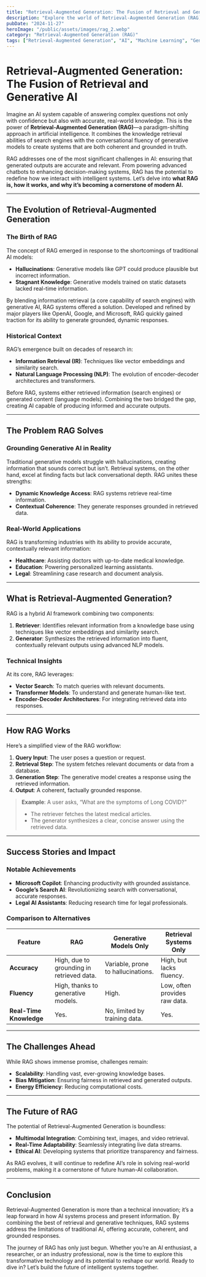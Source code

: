 ```yaml
---
title: "Retrieval-Augmented Generation: The Fusion of Retrieval and Generative AI"
description: "Explore the world of Retrieval-Augmented Generation (RAG), a transformative approach that blends retrieval and generation to create AI systems grounded in real-world knowledge."
pubDate: "2024-11-27"
heroImage: "/public/assets/images/rag_2.webp"
category: "Retrieval-Augmented Generation (RAG)"
tags: ["Retrieval-Augmented Generation", "AI", "Machine Learning", "Generative AI", "NLP"]
---
```


# **Retrieval-Augmented Generation: The Fusion of Retrieval and Generative AI**

Imagine an AI system capable of answering complex questions not only with confidence but also with accurate, real-world knowledge. This is the power of **Retrieval-Augmented Generation (RAG)**—a paradigm-shifting approach in artificial intelligence. It combines the knowledge retrieval abilities of search engines with the conversational fluency of generative models to create systems that are both coherent and grounded in truth.

RAG addresses one of the most significant challenges in AI: ensuring that generated outputs are accurate and relevant. From powering advanced chatbots to enhancing decision-making systems, RAG has the potential to redefine how we interact with intelligent systems. Let’s delve into **what RAG is, how it works, and why it’s becoming a cornerstone of modern AI.**

---

## **The Evolution of Retrieval-Augmented Generation**

### **The Birth of RAG**  
The concept of RAG emerged in response to the shortcomings of traditional AI models:
- **Hallucinations**: Generative models like GPT could produce plausible but incorrect information.
- **Stagnant Knowledge**: Generative models trained on static datasets lacked real-time information.

By blending information retrieval (a core capability of search engines) with generative AI, RAG systems offered a solution. Developed and refined by major players like OpenAI, Google, and Microsoft, RAG quickly gained traction for its ability to generate grounded, dynamic responses.

### **Historical Context**  
RAG’s emergence built on decades of research in:
- **Information Retrieval (IR)**: Techniques like vector embeddings and similarity search.
- **Natural Language Processing (NLP)**: The evolution of encoder-decoder architectures and transformers.

Before RAG, systems either retrieved information (search engines) or generated content (language models). Combining the two bridged the gap, creating AI capable of producing informed and accurate outputs.

---

## **The Problem RAG Solves**

### **Grounding Generative AI in Reality**  
Traditional generative models struggle with hallucinations, creating information that sounds correct but isn’t. Retrieval systems, on the other hand, excel at finding facts but lack conversational depth. RAG unites these strengths:
- **Dynamic Knowledge Access**: RAG systems retrieve real-time information.
- **Contextual Coherence**: They generate responses grounded in retrieved data.

### **Real-World Applications**  
RAG is transforming industries with its ability to provide accurate, contextually relevant information:
- **Healthcare**: Assisting doctors with up-to-date medical knowledge.
- **Education**: Powering personalized learning assistants.
- **Legal**: Streamlining case research and document analysis.

---

## **What is Retrieval-Augmented Generation?**

RAG is a hybrid AI framework combining two components:
1. **Retriever**: Identifies relevant information from a knowledge base using techniques like vector embeddings and similarity search.
2. **Generator**: Synthesizes the retrieved information into fluent, contextually relevant outputs using advanced NLP models.

### **Technical Insights**  
At its core, RAG leverages:
- **Vector Search**: To match queries with relevant documents.
- **Transformer Models**: To understand and generate human-like text.
- **Encoder-Decoder Architectures**: For integrating retrieved data into responses.

---

## **How RAG Works**

Here’s a simplified view of the RAG workflow:
1. **Query Input**: The user poses a question or request.
2. **Retrieval Step**: The system fetches relevant documents or data from a database.
3. **Generation Step**: The generative model creates a response using the retrieved information.
4. **Output**: A coherent, factually grounded response.

> **Example**: A user asks, “What are the symptoms of Long COVID?”  
> - The retriever fetches the latest medical articles.  
> - The generator synthesizes a clear, concise answer using the retrieved data.

---

## **Success Stories and Impact**

### **Notable Achievements**  
- **Microsoft Copilot**: Enhancing productivity with grounded assistance.
- **Google’s Search AI**: Revolutionizing search with conversational, accurate responses.
- **Legal AI Assistants**: Reducing research time for legal professionals.

### **Comparison to Alternatives**  
| **Feature**             | **RAG**                                | **Generative Models Only**       | **Retrieval Systems Only**        |
|--------------------------|-----------------------------------------|-----------------------------------|------------------------------------|
| **Accuracy**             | High, due to grounding in retrieved data. | Variable, prone to hallucinations. | High, but lacks fluency.           |
| **Fluency**              | High, thanks to generative models.      | High.                             | Low, often provides raw data.      |
| **Real-Time Knowledge**  | Yes.                                   | No, limited by training data.     | Yes.                               |

---

## **The Challenges Ahead**

While RAG shows immense promise, challenges remain:
- **Scalability**: Handling vast, ever-growing knowledge bases.
- **Bias Mitigation**: Ensuring fairness in retrieved and generated outputs.
- **Energy Efficiency**: Reducing computational costs.

---

## **The Future of RAG**

The potential of Retrieval-Augmented Generation is boundless:
- **Multimodal Integration**: Combining text, images, and video retrieval.
- **Real-Time Adaptability**: Seamlessly integrating live data streams.
- **Ethical AI**: Developing systems that prioritize transparency and fairness.

As RAG evolves, it will continue to redefine AI’s role in solving real-world problems, making it a cornerstone of future human-AI collaboration.

---

## **Conclusion**

Retrieval-Augmented Generation is more than a technical innovation; it’s a leap forward in how AI systems process and present information. By combining the best of retrieval and generative techniques, RAG systems address the limitations of traditional AI, offering accurate, coherent, and grounded responses.

The journey of RAG has only just begun. Whether you’re an AI enthusiast, a researcher, or an industry professional, now is the time to explore this transformative technology and its potential to reshape our world. Ready to dive in? Let’s build the future of intelligent systems together.
